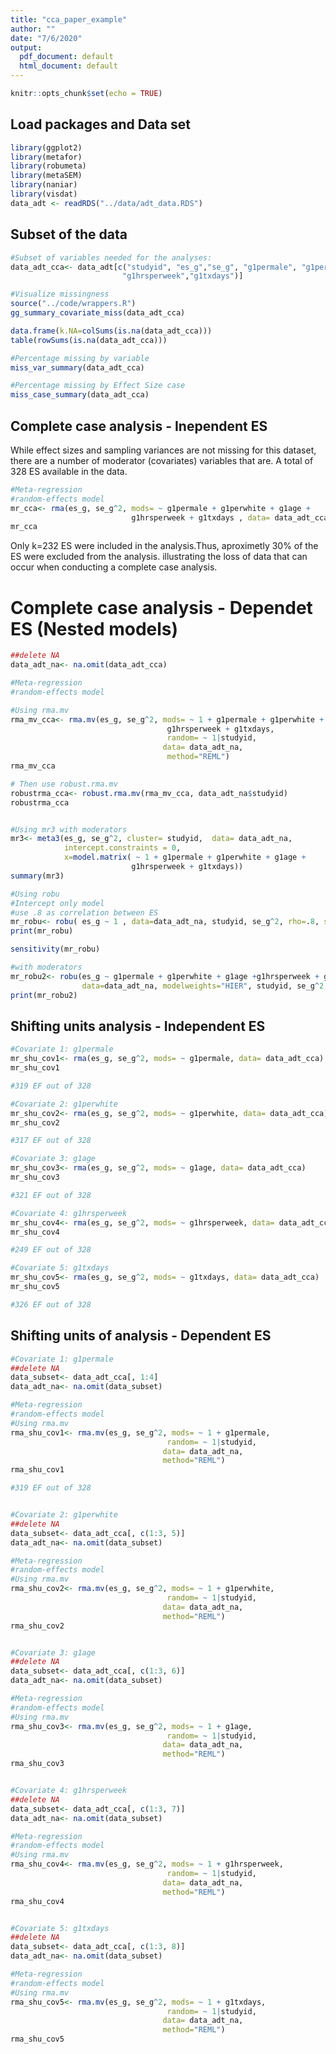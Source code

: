 ```yaml
---
title: "cca_paper_example"
author: ""
date: "7/6/2020"
output:
  pdf_document: default
  html_document: default
---
```


```r
knitr::opts_chunk$set(echo = TRUE)
```

## Load packages and Data set

```r
library(ggplot2)
library(metafor)
library(robumeta)
library(metaSEM)
library(naniar)
library(visdat)
data_adt <- readRDS("../data/adt_data.RDS")
```


## Subset of the data 

```r
#Subset of variables needed for the analyses:
data_adt_cca<- data_adt[c("studyid", "es_g","se_g", "g1permale", "g1perwhite",  "g1age",
                         "g1hrsperweek","g1txdays")]

#Visualize missingness 
source("../code/wrappers.R")
gg_summary_covariate_miss(data_adt_cca)

data.frame(k.NA=colSums(is.na(data_adt_cca)))
table(rowSums(is.na(data_adt_cca)))

#Percentage missing by variable
miss_var_summary(data_adt_cca)

#Percentage missing by Effect Size case
miss_case_summary(data_adt_cca)

```


## Complete case analysis - Inependent ES

While effect sizes and sampling variances are not missing for this dataset, there are a number of 
moderator (covariates) variables that are. A total of 328 ES available in the data. 

```r
#Meta-regression 
#random-effects model 
mr_cca<- rma(es_g, se_g^2, mods= ~ g1permale + g1perwhite + g1age +
                           g1hrsperweek + g1txdays , data= data_adt_cca)
mr_cca

```


Only k=232 ES were included in the analysis.Thus, aproximetly 30% of the ES were excluded from the analysis. illustrating the loss of data that can occur when conducting a complete case analysis. 


# Complete case analysis - Dependet ES (Nested models)

```r
##delete NA
data_adt_na<- na.omit(data_adt_cca)

#Meta-regression 
#random-effects model 

#Using rma.mv
rma_mv_cca<- rma.mv(es_g, se_g^2, mods= ~ 1 + g1permale + g1perwhite + g1age +
                                   g1hrsperweek + g1txdays,
                                   random= ~ 1|studyid,
                                  data= data_adt_na,
                                   method="REML")
rma_mv_cca

# Then use robust.rma.mv
robustrma_cca<- robust.rma.mv(rma_mv_cca, data_adt_na$studyid)
robustrma_cca


#Using mr3 with moderators
mr3<- meta3(es_g, se_g^2, cluster= studyid,  data= data_adt_na,
            intercept.constraints = 0,
            x=model.matrix( ~ 1 + g1permale + g1perwhite + g1age +
                           g1hrsperweek + g1txdays))
summary(mr3)

#Using robu
#Intercept only model
#use .8 as correlation between ES
mr_robu<- robu( es_g ~ 1 , data=data_adt_na, studyid, se_g^2, rho=.8, small=TRUE)
print(mr_robu)

sensitivity(mr_robu)

#with moderators
mr_robu2<- robu(es_g ~ g1permale + g1perwhite + g1age +g1hrsperweek + g1txdays ,
                data=data_adt_na, modelweights="HIER", studyid, se_g^2,  small=TRUE)
print(mr_robu2)

```



## Shifting units analysis - Independent ES

```r

#Covariate 1: g1permale
mr_shu_cov1<- rma(es_g, se_g^2, mods= ~ g1permale, data= data_adt_cca)
mr_shu_cov1

#319 EF out of 328

#Covariate 2: g1perwhite
mr_shu_cov2<- rma(es_g, se_g^2, mods= ~ g1perwhite, data= data_adt_cca)
mr_shu_cov2

#317 EF out of 328

#Covariate 3: g1age
mr_shu_cov3<- rma(es_g, se_g^2, mods= ~ g1age, data= data_adt_cca)
mr_shu_cov3

#321 EF out of 328

#Covariate 4: g1hrsperweek
mr_shu_cov4<- rma(es_g, se_g^2, mods= ~ g1hrsperweek, data= data_adt_cca)
mr_shu_cov4

#249 EF out of 328

#Covariate 5: g1txdays
mr_shu_cov5<- rma(es_g, se_g^2, mods= ~ g1txdays, data= data_adt_cca)
mr_shu_cov5

#326 EF out of 328

```



## Shifting units of analysis - Dependent ES 

```r

#Covariate 1: g1permale
##delete NA
data_subset<- data_adt_cca[, 1:4]
data_adt_na<- na.omit(data_subset)

#Meta-regression 
#random-effects model 
#Using rma.mv
rma_shu_cov1<- rma.mv(es_g, se_g^2, mods= ~ 1 + g1permale,
                                   random= ~ 1|studyid,
                                  data= data_adt_na,
                                  method="REML")
rma_shu_cov1

#319 EF out of 328


#Covariate 2: g1perwhite
##delete NA
data_subset<- data_adt_cca[, c(1:3, 5)]
data_adt_na<- na.omit(data_subset)

#Meta-regression 
#random-effects model 
#Using rma.mv
rma_shu_cov2<- rma.mv(es_g, se_g^2, mods= ~ 1 + g1perwhite,
                                   random= ~ 1|studyid,
                                  data= data_adt_na,
                                  method="REML")
rma_shu_cov2


#Covariate 3: g1age
##delete NA
data_subset<- data_adt_cca[, c(1:3, 6)]
data_adt_na<- na.omit(data_subset)

#Meta-regression 
#random-effects model 
#Using rma.mv
rma_shu_cov3<- rma.mv(es_g, se_g^2, mods= ~ 1 + g1age,
                                   random= ~ 1|studyid,
                                  data= data_adt_na,
                                  method="REML")
rma_shu_cov3


#Covariate 4: g1hrsperweek
##delete NA
data_subset<- data_adt_cca[, c(1:3, 7)]
data_adt_na<- na.omit(data_subset)

#Meta-regression 
#random-effects model 
#Using rma.mv
rma_shu_cov4<- rma.mv(es_g, se_g^2, mods= ~ 1 + g1hrsperweek,
                                   random= ~ 1|studyid,
                                  data= data_adt_na,
                                  method="REML")
rma_shu_cov4


#Covariate 5: g1txdays
##delete NA
data_subset<- data_adt_cca[, c(1:3, 8)]
data_adt_na<- na.omit(data_subset)

#Meta-regression 
#random-effects model 
#Using rma.mv
rma_shu_cov5<- rma.mv(es_g, se_g^2, mods= ~ 1 + g1txdays,
                                   random= ~ 1|studyid,
                                  data= data_adt_na,
                                  method="REML")
rma_shu_cov5

```


